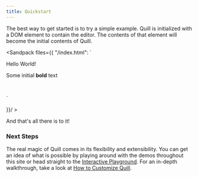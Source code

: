 ```yaml
---
title: Quickstart
---
```


The best way to get started is to try a simple example. Quill is initialized with a DOM element to contain the editor. The contents of that element will become the initial contents of Quill.

  <Sandpack files={{
  "/index.html":  `
<!-- Include stylesheet -->
<link href="{{site.cdn}}/quill.snow.css" rel="stylesheet" />

<!-- Create the editor container -->
<div id="editor">
  <p>Hello World!</p>
  <p>Some initial <strong>bold</strong> text</p>
  <p><br /></p>
</div>

<!-- Include the Quill library -->
<script src="{{site.cdn}}/quill.js"></script>

<!-- Initialize Quill editor -->
<script>
  const quill = new Quill('#editor', {
    theme: 'snow'
  });
</script>`

  }}/ >

And that's all there is to it!

### Next Steps

The real magic of Quill comes in its flexibility and extensibility. You can get an idea of what is possible by playing around with the demos throughout this site or head straight to the [Interactive Playground](/playground/). For an in-depth walkthrough, take a look at [How to Customize Quill](/guides/how-to-customize-quill/).
